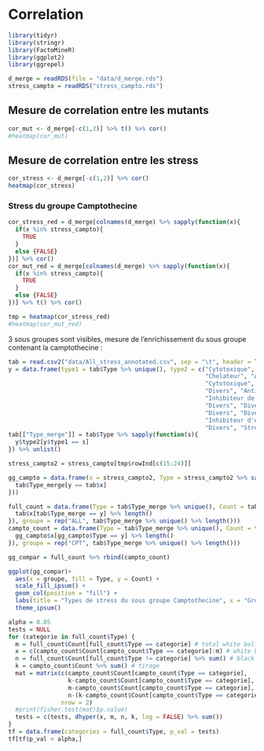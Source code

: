 # Correlation {#ccor}

```r
library(tidyr)
library(stringr)
library(FactoMineR)
library(ggplot2)
library(ggrepel)
```

```r
d_merge = readRDS(file = "data/d_merge.rds")
stress_campto = readRDS("stress_campto.rds")
```

## Mesure de correlation entre les mutants

```r
cor_mut <- d_merge[-c(1,2)] %>% t() %>% cor()
#heatmap(cor_mut)
```

## Mesure de correlation entre les stress

```r
cor_stress <- d_merge[-c(1,2)] %>% cor()
heatmap(cor_stress)
```

### Stress du groupe Camptothecine

```r
cor_stress_red = d_merge[colnames(d_merge) %>% sapply(function(x){
  if(x %in% stress_campto){
    TRUE
  }
  else {FALSE}
})] %>% cor()
cor_mut_red = d_merge[colnames(d_merge) %>% sapply(function(x){
  if(x %in% stress_campto){
    TRUE
  }
  else {FALSE}
})] %>% t() %>% cor()

tmp = heatmap(cor_stress_red)
#heatmap(cor_mut_red)
```

3 sous groupes sont visibles, mesure de l'enrichissement du sous groupe contenant la camptothecine :

```r
tab = read.csv2("data/All_stress_annotated.csv", sep = "\t", header = TRUE)
y = data.frame(type1 = tab$Type %>% unique(), type2 = c("Cytotoxique", "Inconnu", "Autre", "Environement", 
                                                        "Chelateur", "Antifongique",
                                                        "Cytotoxique", "Divers", "Antibactériens", "Divers", "Kinase inhibiteur",
                                                        "Divers", "Antioxydant", "Inhbiteur de la synthèse protéique", 
                                                        "Inhibiteur de la synthèse d'acide nucléique",
                                                        "Divers", "Divers", "Cytotoxique", "Divers", "Cytotoxique", "Divers",
                                                        "Divers", "Divers", "Antiviral", "Inhibiteur de phosphatase", 
                                                        "Inhibiteur d'enzyme", "Divers","Divers" , "Divers", "Divers", "Divers",
                                                        "Divers", "Stress Oxydant", "Divers", "Divers", "Environement", "Divers"))
tab[["Type_merge"]] = tab$Type %>% sapply(function(s){
  y$type2[y$type1 == s]
}) %>% unlist()

stress_campto2 = stress_campto[tmp$rowInd[c(15:24)]]

gg_campto = data.frame(x = stress_campto2, Type = stress_campto2 %>% sapply(function(y){
  tab$Type_merge[y == tab$x]
}))

full_count = data.frame(Type = tab$Type_merge %>% unique(), Count = tab$Type_merge %>% unique() %>% sapply(function(y){
  tab$x[tab$Type_merge == y] %>% length()
}), groupe = rep("ALL", tab$Type_merge %>% unique() %>% length()))
campto_count = data.frame(Type = tab$Type_merge %>% unique(), Count = tab$Type_merge %>% unique()  %>% sapply(function(y){
  gg_campto$x[gg_campto$Type == y] %>% length()
}), groupe = rep("CPT", tab$Type_merge %>% unique() %>% length()))

gg_compar = full_count %>% rbind(campto_count)

ggplot(gg_compar)+
  aes(x = groupe, fill = Type, y = Count) +
  scale_fill_ipsum() +
  geom_col(position = "fill") +
  labs(title = "Types de stress du sous groupe Camptothecine", x = "Groupe", subtitle = "Comparaison avec les proportions initiales")+
  theme_ipsum()
```

```r
alpha = 0.05
tests = NULL
for (categorie in full_count$Type) {
  m = full_count$Count[full_count$Type == categorie] # total white balls
  x = c(campto_count$Count[campto_count$Type == categorie]:m) # white balls tirées (hits)
  n = full_count$Count[full_count$Type != categorie] %>% sum() # black balls total
  k = campto_count$Count %>% sum() # tirage
  mat = matrix(c(campto_count$Count[campto_count$Type == categorie], 
                 k-campto_count$Count[campto_count$Type == categorie], 
                 m-campto_count$Count[campto_count$Type == categorie], 
                 n-(k-campto_count$Count[campto_count$Type == categorie])), 
               nrow = 2)
  #print(fisher.test(mat)$p.value)
  tests = c(tests, dhyper(x, m, n, k, log = FALSE) %>% sum())
}
tf = data.frame(categories = full_count$Type, p_val = tests)
tf[tf$p_val < alpha,]
```


